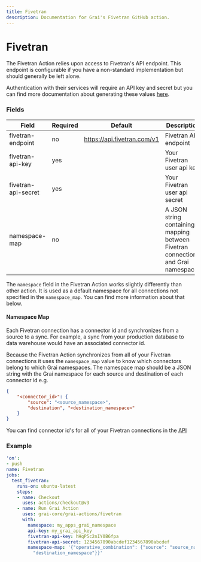 ```yaml
---
title: Fivetran
description: Documentation for Grai's Fivetran GitHub action.
---
```


# Fivetran

The Fivetran Action relies upon access to Fivetran's API endpoint. 
This endpoint is configurable if you have a non-standard implementation but should generally be left alone.

Authentication with their services will require an API key and secret but you can find more documentation about generating these values [here](https://fivetran.com/docs/rest-api/getting-started#instructions).

### Fields



| Field | Required | Default | Description |
|-----|-----|-----|-----|
| fivetran-endpoint | no | https://api.fivetran.com/v1 | Fivetran API endpoint |
| fivetran-api-key | yes |  | Your Fivetran user api key |
| fivetran-api-secret | yes |  | Your Fivetran user api secret |
| namespace-map | no |  | A JSON string containing a mapping between Fivetran connections and Grai namespaces |




The `namespace` field in the Fivetran Action works slightly differently than other action.
It is used as a default namespace for all connections not specified in the `namespace_map`. 
You can find more information about that below.


#### Namespace Map

Each Fivetran connection has a connector id and synchronizes from a source to a sync. 
For example, a sync from your production database to data warehouse would have an associated connector id.

Because the Fivetran Action synchronizes from all of your Fivetran connections it uses the `namespace_map` value to know which connectors belong to which Grai namespaces.
The namespace map should be a JSON string with the Grai namespace for each source and destination of each connector id e.g.

```json
{
    "<connector_id>": {
        "source": "<source_namespace>",
        "destination", "<destination_namespace>"
    }
}
```


You can find connector id's for all of your Fivetran connections in the [API](https://fivetran.com/docs/rest-api/faq/find-connector_id)

### Example



```yaml copy
'on':
- push
name: Fivetran
jobs:
  test_fivetran:
    runs-on: ubuntu-latest
    steps:
    - name: Checkout
      uses: actions/checkout@v3
    - name: Run Grai Action
      uses: grai-core/grai-actions/fivetran
      with:
        namespace: my_apps_grai_namespace
        api-key: my_grai_api_key
        fivetran-api-key: hHqP5c2nIY0B6fpa
        fivetran-api-secret: 1234567890abcdef1234567890abcdef
        namespace-map: '{"operative_combination": {"source": "source_namespace", "destination":
          "destination_namespace"}}'

```



